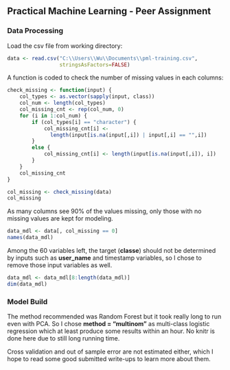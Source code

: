 ## Practical Machine Learning - Peer Assignment 

### Data Processing

Load the csv file from working directory:

```r
data <- read.csv("C:\\Users\\Wu\\Documents\\pml-training.csv", 
                 stringsAsFactors=FALSE)
```

A function is coded to check the number of missing values in each columns:

```r
check_missing <- function(input) {
    col_types <- as.vector(sapply(input, class))
    col_num <- length(col_types)
    col_missing_cnt <- rep(col_num, 0)
    for (i in 1:col_num) {
        if (col_types[i] == "character") {
            col_missing_cnt[i] <- 
              length(input[is.na(input[,i]) | input[,i] == "",i])
        }
        else {
            col_missing_cnt[i] <- length(input[is.na(input[,i]), i])
        }
    }
    col_missing_cnt
}

col_missing <- check_missing(data)
col_missing
```

As many columns see 90% of the values missing, only those with no missing values are kept for modeling.

```r
data_mdl <- data[, col_missing == 0]
names(data_mdl)
```

Among the 60 variables left, the target (**classe**) should not be determined by inputs such as **user_name** and timestamp variables, so I chose to remove those input variables as well.

```r
data_mdl <- data_mdl[8:length(data_mdl)]
dim(data_mdl)
```

### Model Build 

The method recommended was Random Forest but it took really long to run even with PCA. So I chose **method = "multinom"** as multi-class logistic regression which at least produce some results within an hour. No knitr is done here due to still long running time. 

Cross validation and out of sample error are not estimated either, which I hope to read some good submitted write-ups to learn more about them.